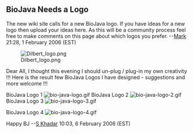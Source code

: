 == BioJava Needs a Logo ==

The new wiki site calls for a new BioJava logo. If you have ideas for a new logo then upload your ideas here. As this will be a community process feel free to make comments on this page about which logos you prefer.
--[[User:Mark|Mark]] 21:28, 1 February 2006 (EST)


[[Image:Dilbert_logo.png]]


Dear All, 
I thought this evening I should un-plug / plug-in my own creativity !!! Here is the result 
few BioJava Logos I have designed - suggestions and more welcome !!! 

BioJava Logo 1 
[[Image:bio-java-logo.gif]]
BioJava Logo 2
[[Image:bio-java-logo-2.gif]]
BioJava Logo 3
[[Image:bio-java-logo-3.gif]]



BioJava Logo 4
[[Image:bio-java-logo-4.gif]]

Happy BJ --[[User:S Khadar|S Khadar]] 10:03, 6 February 2006 (EST)